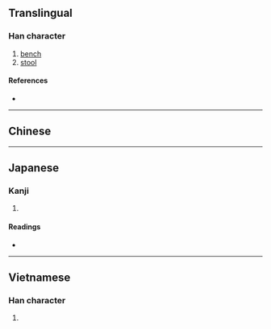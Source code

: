 {{also|凳}}
{{character info/new}}
==Translingual==

===Han character===
{{Han char|rn=75|rad=木|as=14|sn=18|four=|canj=DNTN|ids=⿰木凳}}

# [[bench]]
# [[stool]]

====References====
* {{Han ref|kx=0559.261|dkj=15779|dj=0948.360|hdz=21311.110|uh=6AC8|ud=27336}}

----

==Chinese==
{{zh-see|凳|v}}

----

==Japanese==

===Kanji===
{{ja-kanji|grade=|rs=木14}}

# {{defn|lang=ja|sort=木14}}

====Readings====
* {{ja-readings|on=[[とう]] (tō)|kun=[[こしかけ]] (koshikake)}}

----

==Vietnamese==

===Han character===
{{vi-readings|rs=木14| hanviet = đắng}}

# {{defn|lang=vi|sort=木14}}